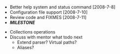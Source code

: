 * Better help system and status command [2008-7-8]
* Configuration file support [2008-7-10]
* Review code and FIXMES [2008-7-11]
* '''''MILESTONE'''''


* Collections operations
* Discuss with mentor what todo next
** Extend parser? Virtual paths?
** Aliases?